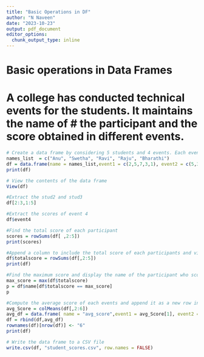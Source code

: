 ---
title: "Basic Operations in DF"
author: "N Naveen"
date: "2023-10-23"
output: pdf_document
editor_options:
  chunk_output_type: inline
---

# Basic operations in Data Frames
# A college has conducted technical events for the students. It maintains the name of # the participant and the score obtained in different events.
```{r  Question 1, echo=TRUE}
# Create a data frame by considering 5 students and 4 events. Each event has a maximum score of 10. If a student participate in an event , its entry contains the score value and 0 otherwise.
names_list  = c("Anu", "Swetha", "Ravi", "Raju", "Bharathi")
df = data.frame(name = names_list,event1 = c(2,5,7,3,1), event2 = c(5,3,4,6,8),event3 = c(0,0,3,0,5), event4 = c(8,6,5,0,0) )
print(df)
```


```{r  Question 2, echo=TRUE}
# View the contents of the data frame
View(df)
```


```{r  Question 3, echo=TRUE}
#Extract the stud2 and stud3
df[2:3,1:5]
```


```{r   Question 4, echo=TRUE}
#Extract the scores of event 4
df$event4
```
```{r Question 5, echo=TRUE}
#Find the total score of each participant
scores = rowSums(df[ ,2:5])
print(scores)
```
```{r}
#Append a column to include the total score of each participants and view the data #frame
df$totalscore = rowSums(df[,2:5])
print(df)
```

```{r}
#Find the maximum score and display the name of the participant who scored it
max_score = max(df$totalscore)
p = df$name[df$totalscore == max_score]
p
```
```{r}
#Compute the average score of each events and append it as a new row in the #dataframe
avg_Score = colMeans(df[,2:6])
avg_df = data.frame( name = "avg_score",event1 = avg_Score[1], event2 = avg_Score[2], event3 = avg_Score[3], event4 = avg_Score[4], totalscore = avg_Score[5])
df = rbind(df,avg_df)
rownames(df)[nrow(df)] <- "6"
print(df)

```


```{r}
# Write the data frame to a CSV file
write.csv(df, "student_scores.csv", row.names = FALSE)
```

